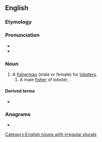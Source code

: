 ==English==

===Etymology===
{{suffix|en|lobster|man}}

===Pronunciation===
* {{IPA|en|/ˈlɒbstə(ɹ)mən/}}
* {{audio|en|En-us-lobsterman.wav|Audio (US)}}

===Noun===
{{en-noun|lobstermen}}

# A [[fisherman]] (male or female) for [[lobster]]s.
## A male [[fisher]] of lobster, {{masculine of|en|lobsterwoman}}.

====Derived terms====
* {{l|en|lobsterwoman}}

===Anagrams===
* {{anagrams|en|a=abelmnorst|Lambertons|Lambertson}}

[[Category:English nouns with irregular plurals]]
